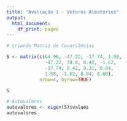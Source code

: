 ```yaml
---
title: "Avaliação 1 - Vetores Aleatórios"
output:
  html_document:
    df_print: paged
---
```




```r
# criando Matriz de Covariâncias

S <- matrix(c(64.96, -47.22, -17.74, 1.58,
              -47.22, 38.8, 8.42, -1.62,
              -17.74, 8.42, 9.31, 0.04,
              1.58, -1.62, 0.04, 0.68),
            nrow=4, byrow=TRUE)

S

# Autovalores
autovalores <- eigen(S)$values
autovalores
```